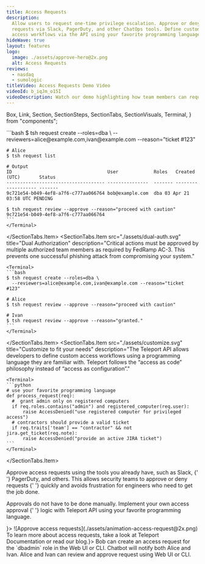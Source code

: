 ```yaml
---
title: Access Requests
description:
  Allow users to request one-time privilege escalation. Approve or deny
  requests via Slack, PagerDuty, and other ChatOps tools. Define custom
  access workflows via the API using your favorite programming language.
hideWave: true
layout: features
logo:
  image: ./assets/approve-hero@2x.png
  alt: Access Requests
reviews:
  - nasdaq
  - sumologic
titleVideo: Access Requests Demo Video
videoId: b_iqJm_o15I
videoDescription: Watch our demo highlighting how team members can request access to new and elevated roles. This feature is available from the CLI or the browser. Users can add reasons to requests and get these requests sent to Slack. This video features using access requests for Kubernetes and all requests are captured using the Teleport Audit log.
---
```


  Box,
  Link,
  Section,
  SectionSteps,
  SectionTabs,
  SectionVisuals,
  Terminal,
} from "components";


<SectionTabs>
  <SectionTabs.Item
    src="./assets/move-away.svg"
    title="Move away from roots and admins"
    description="Access requests implement the principle of least privilege, which states that a client should be given only those privileges needed for it to complete the task at hand. This removes the need for super-privileged accounts."
  >
    <Terminal>
    ```bash
    $ tsh request create --roles=dba \
      --reviewers=alice@example.com,ivan@example.com --reason="ticket #123"

    # Alice
    $ tsh request list

    # Output
    ID                                   User             Roles   Created (UTC)       Status
    ------------------------------------ ---------------  ------- ------------------- -------
    9c721e54-b049-4ef8-a7f6-c777aa066764 bob@example.com  dba 03 Apr 21 03:58 UTC PENDING

    $ tsh request review --approve --reason="proceed with caution" 9c721e54-b049-4ef8-a7f6-c777aa066764
    ```
    </Terminal>
  </SectionTabs.Item>
  <SectionTabs.Item
    src="./assets/dual-auth.svg"
    title="Dual Authorization"
    description="Critical actions must be approved by multiple authorized team members as required by FedRamp AC-3. This prevents one successful phishing attack from compromising your system."
  >
    <Terminal>
    ```bash
    $ tsh request create --roles=dba \
      --reviewers=alice@example.com,ivan@example.com --reason="ticket #123"

    # Alice
    $ tsh request review --approve --reason="proceed with caution"

    # Ivan
    $ tsh request review --approve --reason="granted."
    ```
    </Terminal>
  </SectionTabs.Item>
  <SectionTabs.Item
    src="./assets/customize.svg"
    title="Customize to fit your needs"
    description="The Teleport API allows developers to define custom access workflows using a programming language they are familiar with. Teleport follows the “access as code” philosophy instead of “access as configuration”."
  >
    <Terminal>
    ```python
    # use your favorite programming language
    def process_request(req):
      #  grant admin only on registered computers
      if req.roles.contains("admin") and registered_computer(req.user):
          raise AccessDenied("use registered computer for privileged access")
      # contractors should provide a valid ticket
      if req.traits['team'] == "contractor" && not jira.get_ticket(req.note):
          raise AccessDenied("provide an active JIRA ticket")
    ```
    </Terminal>
  </SectionTabs.Item>
</SectionTabs>

<Section bg="gray">
  <SectionVisuals title="Access Requests using Existing Tools" description={<>
      <p>
        Approve access requests using the tools you already have, such as Slack, {' '}
        PagerDuty, and others. This allows security teams to approve or deny requests {' '}
        quickly and avoids frustration for engineers who need to get the job done.
      </p>
      <p>
        Approvals do not have to be done manually. Implement your own access approval {' '}
        logic with Teleport API using your favorite programming language.
      </p>
    </>}>
    <Box boxShadow="0 4px 32px rgba(0, 0, 0, 0.24)" borderRadius="md" lineHeight="0">
      ![Approve access requests](./assets/animation-access-request@2x.png)
    </Box>
  </SectionVisuals>
</Section>

<Section bg="squares">
  <SectionSteps title="Access Requests Flow" description={<>To learn more about access requests, take a look at <Link href="/docs/" scheme="site">Teleport Documentation</Link> or read our <Link href="/features/access-requests/" scheme="site">blog</Link>.</>}>
    <SectionSteps.Item
      title="STEP 1"
      src="./assets/step-1.png"
      width={363}
      height={293}
    >
      Bob can create an access request for the `dbadmin` role in the Web
      UI or CLI.
    </SectionSteps.Item>
    <SectionSteps.Item
      title="STEP 2"
      src="./assets/step-2.png"
      width={457}
      height={228}
    >
      Chatbot will notify both Alice and Ivan.
    </SectionSteps.Item>
    <SectionSteps.Item
      title="STEP 3"
      src="./assets/step-3.png"
      width={363}
      height={293}
    >
      Alice and Ivan can review and approve request using Web UI or CLI.
    </SectionSteps.Item>
  </SectionSteps>
</Section>

